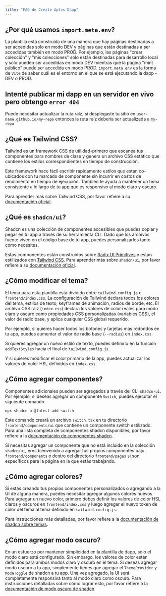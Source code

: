 ```yaml
---
title: "FAQ de Create Aptos Dapp"
---
```


## ¿Por qué usamos `import.meta.env`?

La plantilla está construida de una manera que hay páginas destinadas a ser accedidas solo en modo DEV y páginas que están destinadas a ser accedidas también en modo PROD. Por ejemplo, las páginas "crear colección" y "mis colecciones" solo están destinadas para desarrollo local y solo pueden ser accedidas en modo DEV mientras que la página "mint público" puede ser accedida en modo PROD. `import.meta.env` es la forma de `Vite` de saber cuál es el entorno en el que se está ejecutando la dapp - DEV o PROD.

## Intenté publicar mi dapp en un servidor en vivo pero obtengo `error 404`

Puede necesitar actualizar la ruta raíz, si desplegaste tu sitio en `user-name.github.io/my-repo` entonces la ruta raíz debería ser actualizada a `my-repo`

## ¿Qué es Tailwind CSS?

Tailwind es un framework CSS de utilidad-primero que escanea tus componentes para nombres de clase y genera un archivo CSS estático que contiene los estilos correspondientes en tiempo de construcción.

Este framework hace fácil escribir rápidamente estilos que están co-ubicados con tu marcado de componente sin incurrir en costos de rendimiento en tiempo de ejecución. También te ayuda a mantener un tema consistente a lo largo de tu app que es responsivo al modo claro y oscuro.

Para aprender más sobre Tailwind CSS, por favor refiere a su [documentación oficial](https://tailwindcss.com/docs/utility-first).

## ¿Qué es `shadcn/ui`?

Shadcn es una colección de componentes accesibles que puedes copiar y pegar en tu app a través de su herramienta CLI. Dado que los archivos fuente viven en el código base de tu app, puedes personalizarlos tanto como necesites.

Estos componentes están construidos sobre [Radix UI Primitives](https://www.radix-ui.com/primitives) y están estilizados con [Tailwind CSS](https://tailwindcss.com/). Para aprender más sobre `shadcn/ui`, por favor refiere a su [documentación oficial](https://ui.shadcn.com/docs).

## ¿Cómo modificar el tema?

El tema para esta plantilla está dividido entre `tailwind.config.js` e `frontend/index.css`. La configuración de Tailwind declara todos los colores del tema, estilos de texto, keyframes de animación, radios de borde, etc. El archivo CSS raíz (`index.css`) declara los valores de color reales para modo claro y oscuro como propiedades CSS personalizadas (variables CSS), el valor de radio base, y aplica cualquier CSS global requerido.

Por ejemplo, si quieres hacer todos los botones y tarjetas más redondos en tu app, puedes aumentar el valor de radio base (`--radius`) en `index.css`.

Si quieres agregar un nuevo estilo de texto, puedes definirlo en la función `addTextStyles` hacia el final de `tailwind.config.js`.

Y si quieres modificar el color primario de la app, puedes actualizar los valores de color HSL definidos en `index.css`.

## ¿Cómo agregar componentes?

Componentes adicionales pueden ser agregados a través del CLI `shadcn-ui`. Por ejemplo, si deseas agregar un componente `Switch`, puedes ejecutar el siguiente comando:

```shellscript filename="Terminal"
npx shadcn-ui@latest add switch
```

Este comando creará un archivo `switch.tsx` en tu directorio `frontend/components/ui` que contiene un componente switch estilizado. Para una lista completa de componentes shadcn disponibles, por favor refiere a la [documentación de componentes shadcn](https://ui.shadcn.com/docs/components).

Si necesitas agregar un componente que no está incluido en la colección `shadcn/ui`, eres bienvenido a agregar tus propios componentes bajo `frontend/components` o dentro del directorio `frontend/pages` si son específicos para la página en la que estás trabajando.

## ¿Cómo agregar colores?

Si estás creando tus propios componentes personalizados o agregando a la UI de alguna manera, puedes necesitar agregar algunos colores nuevos. Para agregar un nuevo color, primero debes definir los valores de color HSL claros y oscuros en `frontend/index.css` y luego agregar el nuevo token de color del tema al tema definido en `tailwind.config.js`.

Para instrucciones más detalladas, por favor refiere a la [documentación de shadcn sobre temas](https://ui.shadcn.com/docs/theming).

## ¿Cómo agregar modo oscuro?

En un esfuerzo por mantener simplicidad en la plantilla de dapp, solo el modo claro está configurado. Sin embargo, los valores de color están definidos para ambos modos claro y oscuro en el tema. Si deseas agregar modo oscuro a tu app, simplemente tienes que agregar el `ThemeProvider` y `ModeToggle` de shadcn a tu app. Una vez agregado, la UI será completamente responsiva tanto al modo claro como oscuro. Para instrucciones detalladas sobre cómo lograr esto, por favor refiere a la [documentación de modo oscuro de shadcn](https://ui.shadcn.com/docs/dark-mode/vite).
